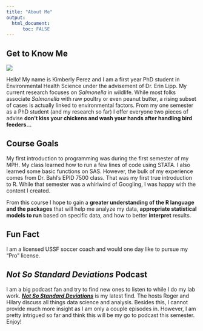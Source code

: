 ```yaml
---
title: "About Me"
output: 
  html_document:
      toc: FALSE
---
```


## Get to Know Me

![](KP.png)

Hello! My name is Kimberly Perez and I am a first year PhD student in Environmental Health Science under the advisement of Dr. Erin Lipp. My current research focuses on *Salmonella* in wildlife. While most folks associate *Salmonella* with raw poultry or even peanut butter, a rising subset of cases is actually linked to environmental factors. From my one semester as a PhD student (and my research so far) I offer everyone two pieces of advise **don't kiss your chickens and wash your hands after handling bird feeders...**

## Course Goals

My first introduction to programming was during the first semester of my MPH. My class learned how to run a few lines of code using STATA. I also learned some basic functions on SAS. However, the bulk of my experience comes from Dr. Bahl's EPID 7500 class. That was my first true introduction to R. While that semester was a whirlwind of Googling, I was happy with the content I created.

From this course I hope to gain a **greater understanding of the R language and the packages** that will help me analyze my data, **appropriate statistical models to run** based on specific data, and how to better **interpret** results.

## Fun Fact

I am a licensed USSF soccer coach and would one day like to pursue my "Pro" license.

## *Not So Standard Deviations* Podcast

I am a big podcast fan and try to find new ones to listen to while I do my lab work. [***Not So Standard Deviations***](https://nssdeviations.com/) is my latest find. The hosts Roger and Hilary discuss all things data science and analysis. Besides this, I cannot provide much more insight as I am only a couple episodes in. However, I am pretty intrigued so far and think this will be my go to podcast this semester. Enjoy!
